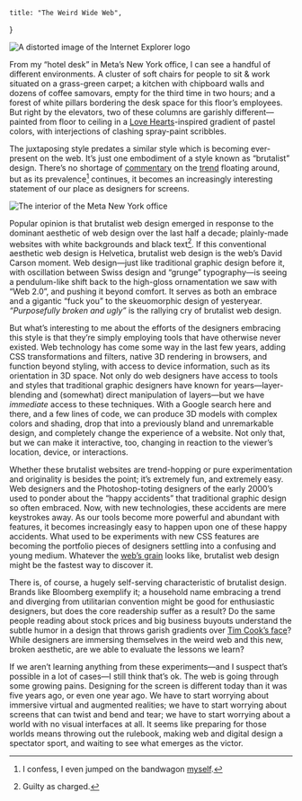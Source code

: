     title: "The Weird Wide Web",
}

<Image
    alt="A distorted image of the Internet Explorer logo"
    height={482}
    src="2016/08/www.png"
    width={870}
/>

From my “hotel desk” in Meta’s New York office, I can see a handful of different
environments. A cluster of soft chairs for people to sit & work situated on a
grass-green carpet; a kitchen with chipboard walls and dozens of coffee
samovars, empty for the third time in two hours; and a forest of white pillars
bordering the desk space for this floor’s employees. But right by the elevators,
two of these columns are garishly different—painted from floor to ceiling in a
[Love Hearts](http://www.lovehearts.com/)-inspired gradient of pastel colors,
with interjections of clashing spray-paint scribbles.

The juxtaposing style predates a similar style which is becoming ever-present on
the web. It’s just one embodiment of a style known as “brutalist” design.
There’s no shortage of
[commentary](https://www.washingtonpost.com/news/the-intersect/wp/2016/05/09/the-hottest-trend-in-web-design-is-intentionally-ugly-unusable-sites/)
on the [trend](http://brutalistwebsites.com/) floating around, but as its
prevalence[^1] continues, it becomes an increasingly interesting statement of
our place as designers for screens.

<Image
    alt="The interior of the Meta New York office"
    caption="Pillars in the Meta New York office echo a recent trend in web design"
    height={1512}
    src="2016/08/fbny.jpg"
    width={2016}
/>

Popular opinion is that brutalist web design emerged in response to the dominant
aesthetic of web design over the last half a decade; plainly-made websites with
white backgrounds and black text[^2]. If this conventional aesthetic web design
is Helvetica, brutalist web design is the web’s David Carson moment. Web
design—just like traditional graphic design before it, with oscillation between
Swiss design and “grunge” typography—is seeing a pendulum-like shift back to the
high-gloss ornamentation we saw with “Web 2.0”, and pushing it beyond comfort.
It serves as both an embrace and a gigantic “fuck you” to the skeuomorphic
design of yesteryear. _“Purposefully broken and ugly”_ is the rallying cry of
brutalist web design.

But what’s interesting to me about the efforts of the designers embracing this
style is that they’re simply employing tools that have otherwise never existed.
Web technology has come some way in the last few years, adding CSS
transformations and filters, native 3D rendering in browsers, and function
beyond styling, with access to device information, such as its orientation in 3D
space. Not only do web designers have access to tools and styles that
traditional graphic designers have known for years—layer-blending and (somewhat)
direct manipulation of layers—but we have _immediate_ access to these
techniques. With a Google search here and there, and a few lines of code, we can
produce 3D models with complex colors and shading, drop that into a previously
bland and unremarkable design, and completely change the experience of a
website. Not only that, but we can make it interactive, too, changing in
reaction to the viewer’s location, device, or interactions.

Whether these brutalist websites are trend-hopping or pure experimentation and
originality is besides the point; it’s extremely fun, and extremely easy. Web
designers and the Photoshop-toting designers of the early 2000’s used to ponder
about the “happy accidents” that traditional graphic design so often embraced.
Now, with new technologies, these accidents are mere keystrokes away. As our
tools become more powerful and abundant with features, it becomes increasingly
easy to happen upon one of these happy accidents. What used to be experiments
with new CSS features are becoming the portfolio pieces of designers settling
into a confusing and young medium. Whatever the
[web’s grain](http://www.frankchimero.com/writing/the-webs-grain/) looks like,
brutalist web design might be the fastest way to discover it.

There is, of course, a hugely self-serving characteristic of brutalist design.
Brands like Bloomberg exemplify it; a household name embracing a trend and
diverging from utilitarian convention might be good for enthusiastic designers,
but does the core readership suffer as a result? Do the same people reading
about stock prices and big business buyouts understand the subtle humor in a
design that throws garish gradients over
[Tim Cook’s face](http://www.fastcodesign.com/3036003/why-businessweeks-ugly-tim-cook-cover-is-subversive-genius)?
While designers are immersing themselves in the weird web and this new, broken
aesthetic, are we able to evaluate the lessons we learn?

If we aren’t learning anything from these experiments—and I suspect that’s
possible in a lot of cases—I still think that’s ok. The web is going through
some growing pains. Designing for the screen is different today than it was five
years ago, or even one year ago. We have to start worrying about immersive
virtual and augmented realities; we have to start worrying about screens that
can twist and bend and tear; we have to start worrying about a world with no
visual interfaces at all. It seems like preparing for those worlds means
throwing out the rulebook, making web and digital design a spectator sport, and
waiting to see what emerges as the victor.

[^1]:
    I confess, I even jumped on the bandwagon
    [myself](https://dribbble.com/shots/2725905-).

[^2]: Guilty as charged.
